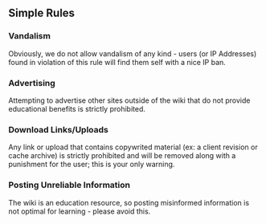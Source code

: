 == '''Simple Rules''' ==

=== '''Vandalism''' === 
Obviously, we do not allow vandalism of any kind - users (or IP Addresses) found in violation of this rule will find them self with a nice IP ban.


=== '''Advertising''' === 
Attempting to advertise other sites outside of the wiki that do not provide educational benefits is strictly prohibited.


=== '''Download Links/Uploads''' === 
Any link or upload that contains copywrited material (ex: a client revision or cache archive) is strictly prohibited and will be removed along with a punishment for the user; this is your only warning.


=== '''Posting Unreliable Information''' === 
The wiki is an education resource, so posting misinformed information is not optimal for learning - please avoid this.